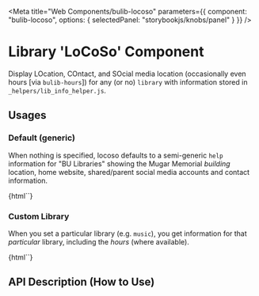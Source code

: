 
<Meta 
  title="Web Components/bulib-locoso"
  parameters={{
    component: "bulib-locoso",
    options: { selectedPanel: "storybookjs/knobs/panel" }
  }}
/>

# Library 'LoCoSo' Component

Display LOcation, COntact, and SOcial media location (occasionally even hours [via `bulib-hours`]) 
  for any (or no) `library` with information stored in `_helpers/lib_info_helper.js`.

## Usages 

### Default (generic)

When nothing is specified, locoso defaults to a semi-generic `help` information for "BU Libraries" 
  showing the Mugar Memorial _building_ location, home website, shared/parent social media accounts and 
  contact information. 

<Preview withToolbar>
  <Story name="default">
    {html`<bulib-locoso></bulib-locoso>`}
  </Story>
</Preview>

### Custom Library

When you set a particular library (e.g. `music`), you get information for that _particular_ library,
  including the _hours_ (where available).

<Preview withToolbar>
  <Story name="library">
    {html`<bulib-locoso library="music"></bulib-locoso>`}
  </Story>
</Preview>

## API Description (How to Use)

<Props of="bulib-locoso" />

